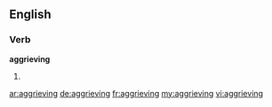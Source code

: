 ==English==

===Verb===
'''aggrieving'''

# {{present participle of|[[aggrieve]]}}

[[ar:aggrieving]]
[[de:aggrieving]]
[[fr:aggrieving]]
[[my:aggrieving]]
[[vi:aggrieving]]